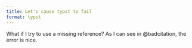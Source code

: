 ```yaml
---
title: Let's cause typst to fail
format: typst
---
```


What if I try to use a missing reference? As I can see in @badcitation, the error is nice.


